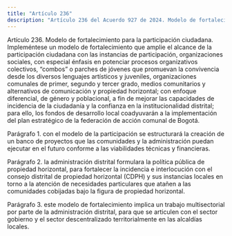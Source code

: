 ```yaml
---
title: "Artículo 236"
description: "Artículo 236 del Acuerdo 927 de 2024. Modelo de fortalecimiento para la participación ciudadana."
---
```


Artículo 236. Modelo de fortalecimiento para la participación ciudadana. Impleméntese un modelo de fortalecimiento que amplie el alcance de la participación ciudadana con las instancias de participación, organizaciones sociales, con especial énfasis en potenciar procesos organizativos colectivos, “combos” o parches de jóvenes que promuevan la convivencia desde los diversos lenguajes artísticos y juveniles, organizaciones comunales de primer, segundo y tercer grado, medios comunitarios y alternativos de comunicación y propiedad horizontal; con enfoque diferencial, de género y poblacional, a fin de mejorar las capacidades de incidencia de la ciudadanía y la confianza en la institucionalidad distrital; para ello, los fondos de desarrollo local coadyuvarán a la implementación del plan estratégico de la federación de acción comunal de Bogotá.
 
Parágrafo 1. con el modelo de la participación se estructurará la creación de un banco de proyectos que las comunidades y la administración puedan ejecutar en el futuro conforme a las viabilidades técnicas y financieras.
 
Parágrafo 2. la administración distrital formulara la política pública de propiedad horizontal, para fortalecer la incidencia e interlocución con el consejo distrital de propiedad horizontal (CDPH) y sus instancias locales en torno a la atención de necesidades particulares que atañen a las comunidades cobijadas bajo la figura de propiedad horizontal.
 
Parágrafo 3.  este modelo de fortalecimiento implica un trabajo multisectorial por parte de la administración distrital, para que se articulen con el sector gobierno y el sector descentralizado territorialmente en las alcaldías locales.